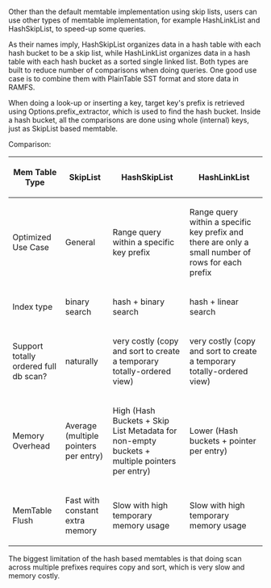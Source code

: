 Other than the default memtable implementation using skip lists, users can use other types of memtable implementation, for example HashLinkList and HashSkipList, to speed-up some queries.

As their names imply, HashSkipList organizes data in a hash table with each hash bucket to be a skip list, while HashLinkList organizes data in a hash table with each hash bucket as a sorted single linked list. Both types are built to reduce number of comparisons when doing queries. One good use case is to combine them with PlainTable SST format and store data in RAMFS.

When doing a look-up or inserting a key, target key's prefix is retrieved using Options.prefix_extractor, which is used to find the hash bucket. Inside a hash bucket, all the comparisons are done using whole (internal) keys, just as SkipList based memtable.

Comparison:

{| class="wikitable"
|-
! Mem Table Type
! SkipList
! HashSkipList
! HashLinkList
|-
! Optimized Use Case
| General
| Range query within a specific key prefix
| Range query within a specific key prefix and there are only a small number of rows for each prefix
|-
! Index type
| binary search
| hash + binary search
| hash + linear search
|-
! Support totally ordered full db scan?
| naturally
| very costly (copy and sort to create a temporary totally-ordered view)
| very costly (copy and sort to create a temporary totally-ordered view)
|-
! Memory Overhead
| Average (multiple pointers per entry)
| High (Hash Buckets + Skip List Metadata for non-empty buckets + multiple pointers per entry)
| Lower (Hash buckets + pointer per entry)
|-
! MemTable Flush
| Fast with constant extra memory
| Slow with high temporary memory usage
| Slow with high temporary memory usage
|}

The biggest limitation of the hash based memtables is that doing scan across multiple prefixes requires copy and sort, which is very slow and memory costly.